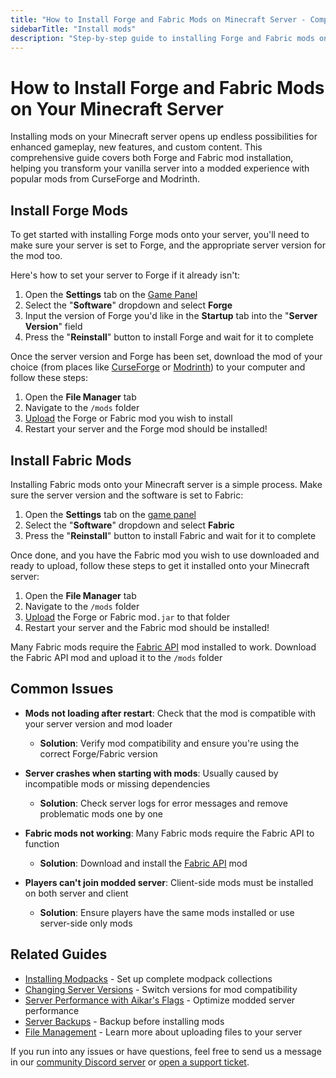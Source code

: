 ---
title: "How to Install Forge and Fabric Mods on Minecraft Server - Complete Modding Guide"
sidebarTitle: "Install mods"
description: "Step-by-step guide to installing Forge and Fabric mods on your Minecraft server. Learn how to set up mod loaders, upload mod files, and troubleshoot common modding issues for enhanced gameplay."
---

# How to Install Forge and Fabric Mods on Your Minecraft Server

Installing mods on your Minecraft server opens up endless possibilities for enhanced gameplay, new features, and custom content. This comprehensive guide covers both Forge and Fabric mod installation, helping you transform your vanilla server into a modded experience with popular mods from CurseForge and Modrinth.

## Install Forge Mods

To get started with installing Forge mods onto your server, you'll need to make sure your server is set to Forge, and the appropriate server version for the mod too.

Here's how to set your server to Forge if it already isn't:
1. Open the **Settings** tab on the [Game Panel](https://game.berrybyte.net)
2. Select the "**Software**" dropdown and select **Forge**
3. Input the version of Forge you'd like in the **Startup** tab into the "**Server Version**" field
3. Press the "**Reinstall**" button to install Forge and wait for it to complete

Once the server version and Forge has been set, download the mod of your choice (from places like [CurseForge](https://cureforge.com) or [Modrinth](https://modrinth.com)) to your computer and follow these steps: 

1. Open the **File Manager** tab
2. Navigate to the `/mods` folder
3. [Upload](../../importing-files.mdx) the Forge or Fabric mod you wish to install
4. Restart your server and the Forge mod should be installed!

## Install Fabric Mods

Installing Fabric mods onto your Minecraft server is a simple process. Make sure the server version and the software is set to Fabric:

1. Open the **Settings** tab on the [game panel](https://game.berrybyte.net)
2. Select the "**Software**" dropdown and select **Fabric**
3. Press the "**Reinstall**" button to install Fabric and wait for it to complete

Once done, and you have the Fabric mod you wish to use downloaded and ready to upload, follow these steps to get it installed onto your Minecraft server:

1. Open the **File Manager** tab
2. Navigate to the `/mods` folder
3. [Upload](../../importing-files.mdx) the Forge or Fabric mod`.jar` to that folder
4. Restart your server and the Fabric mod should be installed!

<Note>Many Fabric mods require the [Fabric API](https://www.curseforge.com/minecraft/mc-mods/fabric-api) mod installed to work. Download the Fabric API mod and upload it to the `/mods` folder</Note>

## Common Issues

- **Mods not loading after restart**: Check that the mod is compatible with your server version and mod loader
  - **Solution**: Verify mod compatibility and ensure you're using the correct Forge/Fabric version

- **Server crashes when starting with mods**: Usually caused by incompatible mods or missing dependencies
  - **Solution**: Check server logs for error messages and remove problematic mods one by one

- **Fabric mods not working**: Many Fabric mods require the Fabric API to function
  - **Solution**: Download and install the [Fabric API](https://www.curseforge.com/minecraft/mc-mods/fabric-api) mod

- **Players can't join modded server**: Client-side mods must be installed on both server and client
  - **Solution**: Ensure players have the same mods installed or use server-side only mods

## Related Guides

- [Installing Modpacks](/games/minecraft/installing-modpacks) - Set up complete modpack collections
- [Changing Server Versions](/games/minecraft/changing-versions) - Switch versions for mod compatibility
- [Server Performance with Aikar's Flags](/games/minecraft/aikars-flags) - Optimize modded server performance
- [Server Backups](/panel/backups) - Backup before installing mods
- [File Management](/panel/importing-files) - Learn more about uploading files to your server

If you run into any issues or have questions, feel free to send us a message in our [community Discord server](https://berrybyte.net/discord) or [open a support ticket](https://berrybyte.net/tickets).
